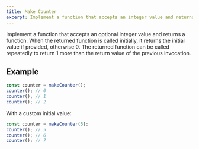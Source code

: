 ```yaml
---
title: Make Counter
excerpt: Implement a function that accepts an integer value and returns a function that can be repeatedly called to return increasing values
---
```


Implement a function that accepts an optional integer value and returns a function. When the returned function is called initially, it returns the initial value if provided, otherwise 0. The returned function can be called repeatedly to return 1 more than the return value of the previous invocation.

## Example

```js
const counter = makeCounter();
counter(); // 0
counter(); // 1
counter(); // 2
```

With a custom initial value:

```js
const counter = makeCounter(5);
counter(); // 5
counter(); // 6
counter(); // 7
```

